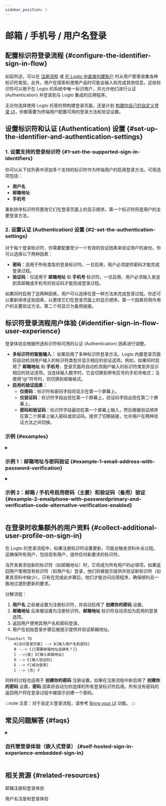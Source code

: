 ```yaml
---
sidebar_position: 2
---
```



# 邮箱 / 手机号 / 用户名登录

## 配置标识符登录流程 \{#configure-the-identifier-sign-in-flow}

如前所述，可以在 [注册流程](/end-user-flows/sign-up-and-sign-in/sign-up) 或 [在 Logto 中直接创建账户](/user-management/manage-users#add-users) 时从用户那里收集各种标识符类型。此外，用户在探索和使用产品时可能会输入和完成其他信息。这些标识符可以用于在 Logto 的系统中唯一标识用户，并允许他们进行认证 (Authentication) 并登录到与 Logto 集成的应用程序。

无论你选择使用 Logto 托管的预构建登录页面，还是计划 [构建你自己的自定义登录 UI](/customization#custom-ui)，你都需要为终端用户配置可用的登录方法和验证设置。

## 设置标识符和认证 (Authentication) 设置 \{#set-up-the-identifier-and-authentication-settings}

### 1. 设置支持的登录标识符 \{#1-set-the-supported-sign-in-identifiers}

你可以从下拉列表中添加多个支持的标识符作为终端用户的启用登录方法。可用选项包括：

- **用户名**
- **邮箱地址**
- **手机号**

重新排序标识符将更改它们在登录页面上的显示顺序。第一个标识符将是用户的主要登录方法。

### 2. 设置认证 (Authentication) 设置 \{#2-set-the-authentication-settings}

对于每个登录标识符，你需要配置至少一个有效的验证因素来验证用户的身份。你可以选择以下两种因素：

- **密码**：适用于所有类型的登录标识符。一旦启用，用户必须提供密码才能完成登录过程。
- **验证码**：仅适用于 **邮箱地址** 和 **手机号** 标识符。一旦启用，用户必须输入发送到其邮箱或手机号的验证码才能完成登录过程。

如果同时启用了这两种因素，用户可以选择任意一种方法来完成登录过程。你还可以重新排序这些因素，以更改它们在登录页面上的显示顺序。第一个因素将用作用户的主要验证方法，第二个将显示为备用链接。

## 标识符登录流程用户体验 \{#identifier-sign-in-flow-user-experience}

登录体验会根据所选标识符和可用的认证 (Authentication) 因素进行调整。

- **多标识符的智能输入：**
  如果启用了多种标识符登录方法，Logto 内置登录页面将自动检测用户输入的标识符类型并显示相应的验证选项。例如，如果同时启用了 **邮箱地址** 和 **手机号**，登录页面将自动检测用户输入的标识符类型并显示相应的验证选项。当连续输入数字时，它会切换到带有区号的手机号格式；当使用“@”符号时，则切换到邮箱格式。
- **启用的验证因素：**
  - **仅密码**：标识符和密码字段将显示在第一个屏幕上。
  - **仅验证码**：标识符字段出现在第一个屏幕上，验证码字段出现在第二个屏幕上。
  - **密码和验证码**：标识符字段最初在第一个屏幕上输入，然后根据验证顺序在第二个屏幕上输入密码或验证码。提供了切换链接，允许用户在两种验证方法之间切换。

### 示例 \{#examples}

<details>
  <summary>

### 示例 1：邮箱地址与密码验证 \{#example-1-email-address-with-password-verification}

</summary>

添加 **邮箱地址** 作为登录标识符，并启用 **密码** 因素进行验证。

<img src={signInEmailPasswordImage} alt="邮箱地址与密码验证" />

</details>

<details>
  <summary>

### 示例 2：邮箱 / 手机号启用密码（主要）和验证码（备用）验证 \{#example-2-emailphone-with-passwordprimary-and-verification-code-alternative-verification-enabled}

</summary>

同时添加 **邮箱地址** 和 **手机号** 作为登录标识符。
为这两个标识符启用 **密码** 和 **验证码** 因素。

<img src={signInEmailPhonePasswordVerificationCodeImage} alt="邮箱 / 手机号与密码和验证码验证" />

</details>

## 在登录时收集额外的用户资料 \{#collect-additional-user-profile-on-sign-in}

在 Logto 的登录流程中，如果注册标识符设置更新，可能会触发资料补全过程。这确保所有用户，包括现有用户，提供任何新要求的标识符。

当开发者添加新的标识符（如邮箱地址）时，它将成为所有用户的必填项。如果返回用户使用现有标识符（如用户名）登录，他们将被提示提供并验证新标识符（如果其资料中缺少）。只有在完成此步骤后，他们才能访问应用程序，确保顺利且一致地过渡到更新的要求。

分解流程：

1. **用户名** 之前被设置为注册标识符，并自动启用了 **创建你的密码** 设置。
2. **邮箱地址** 后来被设置为注册标识符。**邮箱地址** 标识符自动添加为启用的登录选项。
3. 返回用户使用其用户名和密码登录。
4. 用户在初始登录步骤后被提示提供并验证邮箱地址。

```mermaid
flowchart TD
    A[访问登录页面] --> B[输入用户名和密码]
    B -.-> C{{需要邮箱地址且缺失？}}
    C -->|是| D[输入邮箱地址]
    D --> E[输入验证码]
    E --> F[成功登录]
    C --> |否| F
```

同样的过程也适用于 **创建你的密码** 注册设置。如果在注册流程中新启用了 **创建你的密码** 设置，**密码** 因素将自动为你选择的所有登录标识符启用。所有没有密码的返回用户将在登录过程中被提示创建一个密码。

:::note
注意：对于自定义登录流程，请参考 [Bring your UI](/customization/bring-your-ui/) 功能。
:::

## 常见问题解答 \{#faqs}

<details>
  <summary>

### 自托管登录体验（嵌入式登录） \{#self-hosted-sign-in-experience-embedded-sign-in}

</summary>

Logto 目前不支持无头 API 用于登录和注册。然而，你可以使用我们的 [Bring your UI](/customization/bring-your-ui/) 功能将自定义登录表单上传到 Logto。我们还支持多种登录参数，你可以使用这些参数预填充从你的应用程序收集的用户标识符到登录表单中，或直接通过第三方社交或企业单点登录 (SSO) 提供商登录。了解更多信息，请访问 [认证 (Authentication) 参数](/end-user-flows/authentication-parameters/)。

</details>

## 相关资源 \{#related-resources}

<Url href="https://www.youtube.com/watch?v=64rBXpWbScc">邮箱注册和登录体验</Url>

<Url href="https://www.youtube.com/watch?v=chQxCJX6e6w">用户名注册和登录体验</Url>
